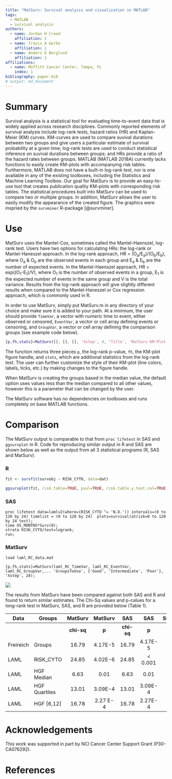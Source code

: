 ```yaml
---
title: "MatSurv: Survival analysis and visualization in MATLAB"
tags: 
  - MATLAB
  - survival analysis
authors: 
  - name: Jordan H Creed
    affiliation: 1
  - name: Travis A Gerke
    affiliation: 1
  - name: Anders E Berglund
    affiliation: 1
affiliations: 
  - name: Moffitt Cancer Center, Tampa, FL
    index: 1
bibliography: paper.bib
# output: md_document
---
```


# Summary

Survival analysis is a statistical tool for evaluating time-to-event data that is widely applied across research disciplines. Commonly reported elements of survival analysis include log-rank tests, hazard ratios (HR) and Kaplan-Meier (KM) curves. KM-curves are used to compare suvival durations between two groups and give users a particular estimate of survival probability at a given time; log-rank tests are used to conduct statistical inference on suvival durations between groups; and HRs provide a ratio of the hazard rates between groups. MATLAB (MATLAB 2018A) currently lacks functions to easily create KM-plots with accompanying risk tables.  Furthermore, MATLAB does not have a built-in log-rank test, nor is one available in any of the existing toolboxes, including the Statistics and Machine Learning Toolbox. Our goal for MatSurv is to provide an easy-to-use tool that creates publication quality KM-plots with corresponding risk tables. The statistical procedures built into MatSurv can be used to compare two or multiple groups. In addition, MatSurv allows the user to easily modify the appearance of the created figure. The graphics were inspried by the `survminer` R-package [@survminer].

# Use

MatSurv uses the Mantel-Cox, sometimes called the Mantel-Haenszel, log-rank test. Users have two options for calculating HRs: the log-rank or Mantel-Haneszel approach. In the log-rank approach, HR = (O~a~/E~a~)/(O~b~/E~b~), where O~a~ & O~b~ are the observed events in each group and E~a~ & E~b~ are the number of expected events. In the Mantel-Haenszel approach, HR = exp((O~1~-E~1~)/V), where O~1~ is the number of observed events in a group, E~1~ is the expected number of events in the same group and V is the total variance. Results from the log-rank approach will give slightly different results when compared to the Mantel-Haneszel or Cox regression approach, which is commonly used in R.

In order to use MatSurv, simply put MatSurv.m in any directory of your choice and make sure it is added to your path. At a minimum, the user should provide `TimeVar`, a vector with numeric time to event, either observed or censored, `EventVar`, a vector or cell array defining events or censoring, and `GroupVar`, a vector or cell array defining the comparison groups (see example code below). 

```matlab
[p,fh,stats]=MatSurv([], [], [], 'Xstep', 4, 'Title', 'MatSurv KM-Plot');
```

The function returns three pieces `p`, the log-rank p-value, `fh`, the KM-plot figure handle, and `stats`, which are additional statistics from the log-rank test. The user can further customize the style of their KM-plot (line colors, labels, ticks, etc.) by making changes to the figure handle. 

When MatSurv is creating the groups based in the median value, the default option uses values less than the median compared to all other values, however this is a parameter that can be changed by the user.

The MatSurv software has no dependencies on toolboxes and runs completely on base MATLAB functions.

# Comparison

The MatSurv output is comparable to that from `proc lifetest` in SAS and `ggsurvplot` in R. Code for reproducing similar output in R and SAS are shown below as well as the output from all 3 statistical programs (R, SAS and MatSurv).

### R 

```r
fit <- survfit(survobj ~ RISK_CYTO, data=dat)

ggsurvplot(fit, risk.table=TRUE, pval=TRUE, risk.table.y.text.col=TRUE, risk.table.y.text=FALSE, break.time.by=24)
```

### SAS

```sas
proc lifetest data=lamlv2(where=(RISK_CYTO ^= 'N.D.')) intervals=(0 to 120 by 24) timelist = (0 to 120 by 24)  plots=survival(atrisk=0 to 120 by 24 test);
time OS_MONTHS*Surv(0);
strata RISK_CYTO/test=logrank;
run;
```

### MatSurv

```matsurv
load laml_RC_data.mat

[p,fh,stats]=MatSurv(laml_RC_TimeVar, laml_RC_EventVar,  laml_RC_GroupVar,... 'GroupsToUse', {'Good', 'Intermediate', 'Poor'}, 'Xstep', 24);
```

![](figure_20181022.png)

The results from MatSurv have been compared against both SAS and R and found to return similar estimates. The Chi-Sq values and p-calues for a long-rank test in MatSurv, SAS, and R are provided below (Table 1). 

Data | Groups |  MatSurv  | MatSurv |  SAS    | SAS | Survminer | Survminer |
---  | ---    | :---:  | :---:   | :---:    | :---: | :---:       | :---:       |   
     |     |  | **chi-sq**  | **p**   | **chi-sq** | **p** | **chi-sq**    | **p**  |
Freireich | Groups | 16.79 | 4.17E-5 | 16.79 | 4.17E-5 | 16.8 | 4.17E-5 |
LAML | RISK_CYTO | 24.85 | 4.02E-6 | 24.85 | < 0.001 | 24.8 | 4.02E-6 |
LAML | HGF Median | 6.63 | 0.01 | 6.63 | 0.01 | 6.6 | 0.01 |
LAML | HGF Quartiles | 13.01 | 3.09E-4 | 13.01 | 3.09E-4 |  13.0 | 30.9E-4 |
LAML | HGF [6,12] | 16.78 | 2.27 E-4 | 16.78 | 2.27E-4 | 16.8 | 2.27E-4 | 

# Acknowledgements

This work was supported in part by NCI Cancer Center Support Grant (P30-CA076292). 

# References

